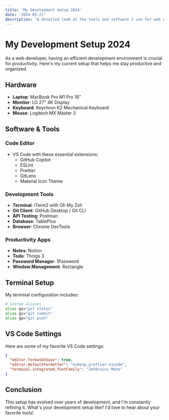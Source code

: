 ```yaml
---
title: 'My Development Setup 2024'
date: '2024-03-21'
description: 'A detailed look at the tools and software I use for web development'
---
```


# My Development Setup 2024

As a web developer, having an efficient development environment is crucial for productivity. Here's my current setup that helps me stay productive and organized.

## Hardware

- **Laptop**: MacBook Pro M1 Pro 16"
- **Monitor**: LG 27" 4K Display
- **Keyboard**: Keychron K2 Mechanical Keyboard
- **Mouse**: Logitech MX Master 3

## Software & Tools

### Code Editor
- VS Code with these essential extensions:
  - GitHub Copilot
  - ESLint
  - Prettier
  - GitLens
  - Material Icon Theme

### Development Tools
- **Terminal**: iTerm2 with Oh My Zsh
- **Git Client**: GitHub Desktop / Git CLI
- **API Testing**: Postman
- **Database**: TablePlus
- **Browser**: Chrome DevTools

### Productivity Apps
- **Notes**: Notion
- **Todo**: Things 3
- **Password Manager**: 1Password
- **Window Management**: Rectangle

## Terminal Setup

My terminal configuration includes:

```bash
# Custom aliases
alias gs="git status"
alias gc="git commit"
alias gp="git push"
```

## VS Code Settings

Here are some of my favorite VS Code settings:

```json
{
  "editor.formatOnSave": true,
  "editor.defaultFormatter": "esbenp.prettier-vscode",
  "terminal.integrated.fontFamily": "JetBrains Mono"
}
```

## Conclusion

This setup has evolved over years of development, and I'm constantly refining it. What's your development setup like? I'd love to hear about your favorite tools! 
